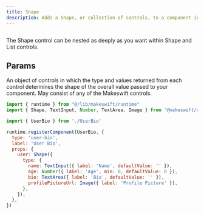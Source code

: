 ```yaml
---
title: Shape
description: Adds a Shape, or collection of controls, to a component in the Makeswift builder to visually display an `object` of controls. Each item in the `object` has a value defined using another control.
---
```


<Frame
  type="glass"
  caption=""
>
  <img src="" />
</Frame>

The Shape control can be nested as deeply as you want within Shape and List controls.

## Params

<ParamField query="type" type="{ [key: string]: ControlDefinition }" required>
  An object of controls in which the type and values returned from each control determines the shape of the overall value passed to your component.
  May consist of any of the Makeswift controls.
</ParamField>


<RequestExample>

```jsx /components/UserBio/UserBio.makeswift.js
import { runtime } from "@/lib/makeswift/runtime"
import { Shape, TextInput, Number, TextArea, Image } from '@makeswift/runtime/controls'

import { UserBio } from './UserBio'

runtime.registerComponent(UserBio, {
  type: 'user-bio',
  label: 'User Bio',
  props: {
    user: Shape({
      type: {
        name: TextInput({ label: 'Name', defaultValue: '' }),
        age: Number({ label: 'Age', min: 0, defaultValue: 0 }),
        bio: TextArea({ label: 'Bio', defaultValue: '' }),
        profilePictureUrl: Image({ label: 'Profile Picture' }),
      },
    }),
  },
})
```


</RequestExample>